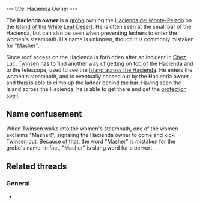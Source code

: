 ---
title: Hacienda Owner
---

{{twinsunica import}}{{Infobox Character
 |image=Hacienda_owner.jpg
 |race=grobo
 |gender=Male
 |size=average
 |age=Adult
 |magical=no
 |lba1=
 |lba2=yes
 |alignment=neutral
 |occupation=
 |requires=
 |amount=
 |fam1=
 |fam2=
 |planet=
 |island=
 |building=
}}

The '''hacienda owner''' is a [[grobo]] owning the [[Hacienda del Monte-Pelado]] on the [[Island of the White Leaf Desert]]. He is often seen at the small bar of the Hacienda, but can also be seen when preventing lechers to enter the women's steambath. His name is unknown, though it is commonly mistaken for "[[#Name confusement|Masher]]".

Since roof access on the Hacienda is forbidden after an incident in [[Chez Luc]], [[Twinsen]] has to find another way of getting on top of the Hacienda and to the telescope, used to see the [[Island across the Hacienda]]. He enters the women's steambath, and is eventually chased out by the Hacienda owner and thus is able to climb up the ladder behind the bar. Having seen the Island across the Hacienda, he is able to get there and get the [[protection spell]].

==Name confusement==
When Twinsen walks into the women's steambath, one of the women exclaims "Masher!", signaling the Hacienda owner to come and kick Twinsen out. Because of that, the word "Masher" is mistaken for the grobo's name. In fact, "Masher" is slang word for a pervert.

==Related threads==
===General===
* {{thread|id=6203|title=another thing...}}

<!-- remove these category links when they're all automated by categorizers...
[[Category:Grobos]]
[[Category:Male characters]]
[[Category:Average characters]]
[[Category:Adult characters]]
[[Category:Desert Island inhabitants]]
[[Category:Neutral]]
[[Category:Melee fighters]] -->